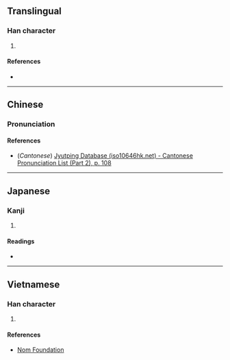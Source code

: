 {{character info/new}}
==Translingual==

===Han character===
{{Han char|rn=61|rad=心|as=08|sn=11|four=|canj=PHLO|ids=⿰忄欣}}

# {{defn|Han|sort=心08}}

====References====
* {{Han ref|kx=0391.150|dkj=10818|dj=0726.020|hdz=42316.050|uh=60DE|ud=24798}}

----

==Chinese==
{{zh-forms}}

===Pronunciation===
{{zh-pron
|m=xīn,wū,wù
|c=jan1
|mc=
|oc=
|cat=
}}

====References====
* (''Cantonese'') [http://www.iso10646hk.net/jp/document/download.jsp Jyutping Database (iso10646hk.net) - Cantonese Pronunciation List (Part 2), p. 108]

----

==Japanese==

===Kanji===
{{ja-kanji|grade=|rs=心08}}

# {{defn|lang=ja|sort=心08}}

====Readings====
* {{ja-readings|on=[[きん]] (kin), [[こん]] (kon)|kun=[[よろこぶ]] (yorokobu)}}

----

==Vietnamese==

===Han character===
{{vi-readings|rs=心08|hanviet=hân}}

# {{defn|lang=vi|sort=心08}}

====References====
* [http://nomfoundation.org/common/nom_details.php?codepoint=60de Nom Foundation]